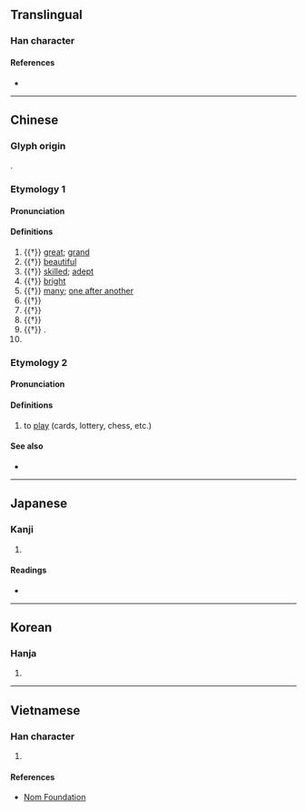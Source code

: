 {{character info/new}}
==Translingual==

===Han character===
{{Han char|rn=37|rad=大|as=06|sn=9|four=00430|canj=XYCK,YCK|ids=⿱亦大}}

====References====
* {{Han ref|kx=0252.050|dkj=05922|dj=0513.050|hdz=10540.030|uh=5955|ud=22869|bh=ABB3|bd=43955}}

----

==Chinese==

===Glyph origin===
{{Han etym}}
{{Han compound|亦|大|ls=psc|c1=p|c2=s|t2=big; great}}.

===Etymology 1===
{{zh-forms}}

====Pronunciation====
{{zh-pron
|m=yì
|c=jik6
|h=pfs=
|md=
|mn=xm,zz:e̍k/qz:ia̍k
|w=
|mc=y
|oc=y
|cat=a,n,v,pn
}}

====Definitions====
{{zh-hanzi}}

# {{†}} [[great]]; [[grand]]
# {{†}} [[beautiful]]
# {{†}} [[skilled]]; [[adept]]
# {{†}} [[bright]]
# {{†}} {{lb|zh|of years|generations|etc.}} [[many]]; [[one after another]]
# {{†}} {{zh-alt-form|弈|[[Go]] (board game)}}
# {{†}} {{zh-alt-form|弈|to [[play]] [[chess]]}}
# {{†}} {{zh-alt-form|亦|[[also]]}}
# {{†}} {{zh-alt-form|弋|dot=,}} {{n-g|used in}} {{zh-l|游奕}}.
# {{surname|lang=zh}}

===Etymology 2===
{{zh-forms|alt=弈,預,意,咿}}

====Pronunciation====
{{zh-pron
|mn=xm,zz,tw:ī
|cat=v
}}

====Definitions====
{{zh-hanzi}}

# {{lb|zh|Min Nan}} to [[play]] (cards, lottery, chess, etc.)

====See also====
* {{zh-l|耍|tr=sńg}}

----

==Japanese==

===Kanji===
{{ja-kanji|grade=|rs=大06}}

# {{defn|lang=ja|sort=大06}}

====Readings====
* {{ja-readings|kanon=えき|goon=やく|kun=か-さなる}}

----

==Korean==

===Hanja===
{{ko-hanja|hangeul=혁|rv=hyeok|mr=hyŏk}}

# {{defn|lang=ko|sort=大06}}

----

==Vietnamese==

===Han character===
{{vi-hantu|[[dịch]]|rs=大06}}

# {{defn|lang=vi|sort=大06}}

====References====
* [http://nomfoundation.org/common/nom_details.php?codepoint=5955 Nom Foundation]